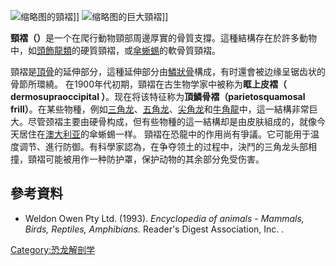 [[File:Chlamydosaurus_kingii.jpg|缩略图]]的頸褶]]
[[File:Triceratopsskull.jpg|缩略图]]的巨大頸褶]]

'''頸褶（{{lang-en|neck frill}}）'''是一个在爬行動物頸部周邊厚實的骨質支撐。這種結構存在於許多動物中，如[[頭飾龍類|頭飾龍類]]的硬質頸褶，或[[傘蜥蜴|傘蜥蜴]]的軟骨質頸褶。

頸褶是[[顶骨|頂骨]]的延伸部分，這種延伸部分由[[鱗状骨|鱗狀骨]]構成，有时還會被边缘呈锯齿状的骨節所環繞。 在1900年代初期，頸褶在古生物学家中被称为'''眶上皮褶（ dermosupraoccipital ）'''。现在将该特征称为'''頂鱗骨褶（parietosquamosal frill）'''。在某些物種，例如[[三角龍屬|三角龙]]、[[五角龍屬|五角龙]]、[[尖角龍屬|尖角龙]]和[[牛角龍屬|牛角龍]]中，這一結構非常巨大。尽管颈褶主要由硬骨构成，但有些物種的這一結構却是由皮肤組成的，就像今天居住在[[澳大利亚|澳大利亚]]的傘蜥蜴一样。
頸褶在恐龍中的作用尚有爭議。它可能用于温度调节、進行防御。有科學家認為，在争夺领土的过程中，決鬥的三角龙头部相撞，頸褶可能被用作一种防护罩，保护动物的其余部分免受伤害。

== 參考資料 ==

* Weldon Owen Pty Ltd. (1993). ''Encyclopedia of animals - Mammals, Birds, Reptiles, Amphibians.'' Reader's Digest Association, Inc. {{ISBN|1-875137-49-1}}.

[[Category:恐龙解剖学|Category:恐龙解剖学]]